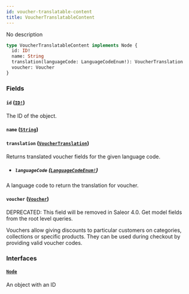 ```yaml
---
id: voucher-translatable-content
title: VoucherTranslatableContent
---
```


No description

```graphql
type VoucherTranslatableContent implements Node {
  id: ID!
  name: String
  translation(languageCode: LanguageCodeEnum!): VoucherTranslation
  voucher: Voucher
}
```

### Fields

#### `id` ([`ID!`](/docs/developer/api-reference/scalars/id))

The ID of the object.

#### `name` ([`String`](/docs/developer/api-reference/scalars/string))

#### `translation` ([`VoucherTranslation`](/docs/developer/api-reference/objects/voucher-translation))

Returns translated voucher fields for the given language code.

- ##### `languageCode` ([`LanguageCodeEnum!`](/docs/developer/api-reference/enums/language-code-enum))

A language code to return the translation for voucher.

#### `voucher` ([`Voucher`](/docs/developer/api-reference/objects/voucher))

<span class="badge badge--warning">DEPRECATED: This field will be removed in Saleor 4.0. Get model fields from the root level queries.</span>

Vouchers allow giving discounts to particular customers on categories, collections or specific products. They can be used during checkout by providing valid voucher codes.

### Interfaces

#### [`Node`](/docs/developer/api-reference/interfaces/node)

An object with an ID
